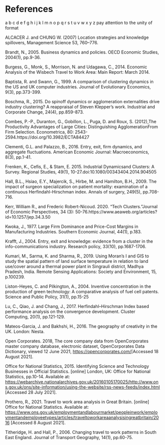 # References {-}

a b c d e f g h i j k l m n o p q r s t u v w x y z
pay attention to the unity of format

ALCACER J. and CHUNG W. (2007) Location strategies and knowledge spillovers, Management Science 53, 760–776.

Brandt, N., 2005. Business dynamics and policies. OECD Economic Studies, 2004(1), pp.9-36.

Burgess, G., Monk, S., Morrison, N. and Udagawa, C., 2014. Economic Analysis of the Wisbech Travel to Work Area: Main Report: March 2014.

Baptista, R. and Swann, G., 1999. A comparison of clustering dynamics in the US and UK computer industries. Journal of Evolutionary Economics, 9(3), pp.373-399.

Boschma, R., 2015. Do spinoff dynamics or agglomeration externalities drive industry clustering? A reappraisal of Steven Klepper’s work. Industrial and Corporate Change, 24(4), pp.859-873.

Combes, P.-P., Duranton, G., Gobillon, L., Puga, D. and Roux, S. (2012),The Productivity Advantages of Large Cities: Distinguishing AgglomerationFrom Firm Selection. Econometrica, 80: 2543-2594.https://doi.org/10.3982/ECTA84427

Clementi, G.L. and Palazzo, B., 2016. Entry, exit, firm dynamics, and aggregate fluctuations. American Economic Journal: Macroeconomics, 8(3), pp.1-41.

Frenken, K., Cefis, E., & Stam, E. 2015.  Industrial Dynamicsand Clusters:  A Survey.   Regional Studies, 49(1), 10-27.doi:10.1080/00343404.2014.904505

Hall, B.L., Hsiao, E.Y., Majercik, S., Hirbe, M. and Hamilton, B.H., 2009. The impact of surgeon specialization on patient mortality: examination of a continuous Herfindahl-Hirschman index. Annals of surgery, 249(5), pp.708-716.

Kerr, William R., and Frederic Robert-Nicoud. 2020. “Tech Clusters.”Journal of Economic Perspectives, 34 (3): 50-76.https://www.aeaweb.org/articles?id=10.1257/jep.34.3.50

Kwoka, J., 1977. Large Firm Dominance and Price-Cost Margins in Manufacturing Industries. Southern Economic Journal, 44(1), p.183.

Krafft, J., 2004. Entry, exit and knowledge: evidence from a cluster in the info-communications industry. Research policy, 33(10), pp.1687-1706.

Kumari, M., Sarma, K. and Sharma, R., 2019. Using Moran's I and GIS to study the spatial pattern of land surface temperature in relation to land use/cover around a thermal power plant in Singrauli district, Madhya Pradesh, India. Remote Sensing Applications: Society and Environment, 15, p.100239.

Liston-Heyes, C. and Pilkington, A., 2004. Inventive concentration in the production of green technology: A comparative analysis of fuel cell patents. Science and Public Policy, 31(1), pp.15-25

Lu, C., Qiao, J. and Chang, J., 2017. Herfindahl--Hirschman Index based performance analysis on the convergence development. Cluster Computing, 20(1), pp.121-129. 

Mateos-Garcia, J. and Bakhshi, H., 2016. The geography of creativity in the UK. London: Nesta.

Open Corporates. 2018, The core company data from OpenCorporates master company database, electronic dataset, OpenCorporates Data Dictionary, viewed 12 June 2021, <https://opencorporates.com/>[Accessed 18 August 2021].

Office for National Statistics, 2015. Identifying Science and Technology Businesses in Official Statistics. [online] London, UK: Office for National Statistics, pp.10-14. Available at: <https://webarchive.nationalarchives.gov.uk/20160105170025/http://www.ons.gov.uk/ons/site-information/using-the-website/rss-news-feeds/index.html> [Accessed 28 July 2021].

Prothero, R., 2021. Travel to work area analysis in Great Britain. [online] Office for National Statistics. Available at: <https://www.ons.gov.uk/employmentandlabourmarket/peopleinwork/employmentandemployeetypes/articles/traveltoworkareaanalysisingreatbritain/2016> [Accessed 8 August 2021].

Titheridge, H. and Hall, P., 2006. Changing travel to work patterns in South East England. Journal of Transport Geography, 14(1), pp.60-75.




